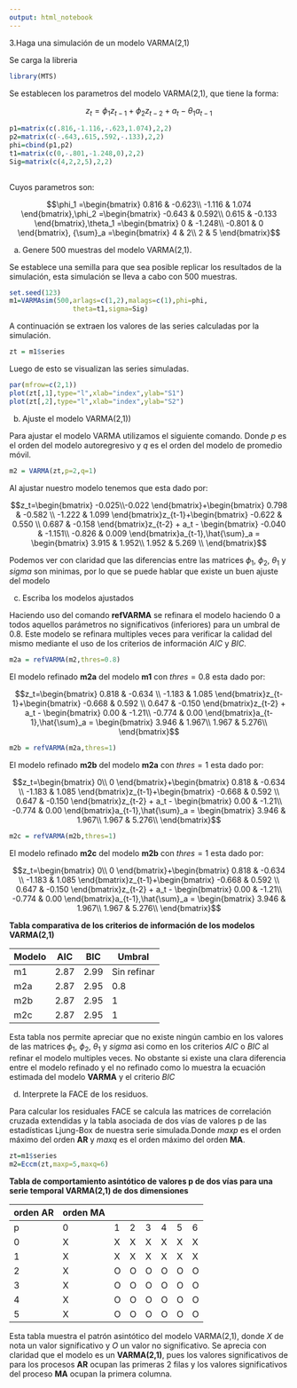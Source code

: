 ```yaml
---
output: html_notebook
---
```



3.Haga una simulación de un modelo VARMA(2,1)

Se carga la libreria
```r
library(MTS)
```

Se establecen los parametros del modelo VARMA(2,1), que tiene la forma:

$$z_t = \phi_1 z_{t-1} + \phi_2 z_{t-2} + a_t - \theta_1 a_{t-1}$$
```r

p1=matrix(c(.816,-1.116,-.623,1.074),2,2)
p2=matrix(c(-.643,.615,.592,-.133),2,2)
phi=cbind(p1,p2)
t1=matrix(c(0,-.801,-1.248,0),2,2)
Sig=matrix(c(4,2,2,5),2,2)
   
```

Cuyos parametros son:

$$\phi_1 =\begin{bmatrix}
0.816 & -0.623\\ 
-1.116 & 1.074
\end{bmatrix},\phi_2 =\begin{bmatrix}
-0.643 & 0.592\\ 
0.615 & -0.133
\end{bmatrix},\theta_1 =\begin{bmatrix}
0 & -1.248\\ 
-0.801 & 0
\end{bmatrix}, {\sum}_a =\begin{bmatrix}
4 & 2\\ 
2 & 5
\end{bmatrix}$$

a)	 Genere 500 muestras del modelo VARMA(2,1). 

Se establece una semilla para que sea posible replicar los resultados de la simulación, esta simulación se lleva a cabo con 500 muestras.

```r
set.seed(123)
m1=VARMAsim(500,arlags=c(1,2),malags=c(1),phi=phi,
                theta=t1,sigma=Sig)
```

A continuación se extraen los valores de las series calculadas por la simulación.

```r
zt = m1$series
```

Luego de esto se visualizan las series simuladas.
```r
par(mfrow=c(2,1))
plot(zt[,1],type="l",xlab="index",ylab="S1")
plot(zt[,2],type="l",xlab="index",ylab="S2")
```


b)	Ajuste el modelo VARMA(2,1))

Para ajustar el modelo VARMA utilizamos el siguiente comando. Donde $p$ es el orden del modelo autoregresivo y $q$ es el orden del modelo de promedio móvil.  

```r
m2 = VARMA(zt,p=2,q=1)
```

Al ajustar nuestro modelo tenemos que esta dado por:

$$z_t=\begin{bmatrix}
-0.025\\-0.022 
\end{bmatrix}+\begin{bmatrix}
0.798  & -0.582 \\ 
-1.222 & 1.099
\end{bmatrix}z_{t-1}+\begin{bmatrix}
-0.622 & 0.550 \\ 
 0.687 & -0.158
\end{bmatrix}z_{t-2} + a_t - \begin{bmatrix}
-0.040 & -1.151\\ 
-0.826 & 0.009
\end{bmatrix}a_{t-1},\hat{\sum}_a = \begin{bmatrix}
3.915 & 1.952\\ 
1.952 & 5.269 \\ 
\end{bmatrix}$$

Podemos ver con claridad que las diferencias entre las matrices $\phi_1$, $\phi_2$,  $\theta_1$ y $sigma$ son minimas, por lo que se puede hablar que existe un buen ajuste del modelo

c)	Escriba los modelos ajustados

Haciendo uso del comando **refVARMA** se refinara el modelo haciendo $0$ a todos aquellos parámetros no significativos (inferiores) para un umbral de  $0.8$. Este modelo se refinara multiples veces para verificar la calidad del mismo mediante el uso de los criterios de información $AIC$ y $BIC$.

```r
m2a = refVARMA(m2,thres=0.8)
```
El modelo refinado **m2a** del modelo **m1** con $thres=0.8$ esta dado por:

$$z_t=\begin{bmatrix}
0.818  & -0.634 \\ 
-1.183 & 1.085
\end{bmatrix}z_{t-1}+\begin{bmatrix}
-0.668 & 0.592 \\ 
 0.647 & -0.150
\end{bmatrix}z_{t-2} + a_t - \begin{bmatrix}
0.00 & -1.21\\ 
-0.774 & 0.00
\end{bmatrix}a_{t-1},\hat{\sum}_a = \begin{bmatrix}
3.946 & 1.967\\ 
1.967 & 5.276\\ 
\end{bmatrix}$$

```r
m2b = refVARMA(m2a,thres=1)
```
El modelo refinado **m2b** del modelo **m2a** con $thres=1$ esta dado por:


$$z_t=\begin{bmatrix}
0\\
0 
\end{bmatrix}+\begin{bmatrix}
0.818  & -0.634 \\ 
-1.183 & 1.085
\end{bmatrix}z_{t-1}+\begin{bmatrix}
-0.668 & 0.592 \\ 
 0.647 & -0.150
\end{bmatrix}z_{t-2} + a_t - \begin{bmatrix}
0.00 & -1.21\\ 
-0.774 & 0.00
\end{bmatrix}a_{t-1},\hat{\sum}_a = \begin{bmatrix}
3.946 & 1.967\\ 
1.967 & 5.276\\ 
\end{bmatrix}$$
```r
m2c = refVARMA(m2b,thres=1)
```
El modelo refinado **m2c** del modelo **m2b** con $thres=1$ esta dado por:

$$z_t=\begin{bmatrix}
0\\
0 
\end{bmatrix}+\begin{bmatrix}
0.818  & -0.634 \\ 
-1.183 & 1.085
\end{bmatrix}z_{t-1}+\begin{bmatrix}
-0.668 & 0.592 \\ 
 0.647 & -0.150
\end{bmatrix}z_{t-2} + a_t - \begin{bmatrix}
0.00 & -1.21\\ 
-0.774 & 0.00
\end{bmatrix}a_{t-1},\hat{\sum}_a = \begin{bmatrix}
3.946 & 1.967\\ 
1.967 & 5.276\\ 
\end{bmatrix}$$

**Tabla comparativa de los criterios de información de los modelos VARMA(2,1)**


| Modelo  | AIC  | BIC  | Umbral      |
|---------|------|------|-------------|
| m1      | 2.87 | 2.99 | Sin refinar |
| m2a     | 2.87 | 2.95 | 0.8         |
| m2b     | 2.87 | 2.95 | 1           |
| m2c     | 2.87 | 2.95 | 1           |


Esta tabla nos permite apreciar que no existe ningún cambio en los valores de las matrices $\phi_1$, $\phi_2$,  $\theta_1$ y $sigma$ asi como en los criterios $AIC$ o $BIC$ al refinar el modelo multiples veces. No obstante si existe una clara diferencia entre el modelo refinado y el no refinado como lo muestra la ecuación estimada del modelo **VARMA** y el criterio $BIC$


d)	Interprete la FACE de los residuos.

Para calcular los residuales FACE se calcula las matrices de correlación cruzada extendidas y la tabla asociada de dos vías de valores p de las estadísticas Ljung-Box de nuestra serie simulada.Donde $maxp$ es el orden máximo del orden **AR** y $maxq$ es el orden máximo del orden **MA**.

```r
zt=m1$series
m2=Eccm(zt,maxp=5,maxq=6)
```
**Tabla de comportamiento asintótico de valores p de dos vías para una serie temporal VARMA(2,1) de dos dimensiones**

| orden AR  |           orden MA               |
|-----------|---|---|---|----------|---|---|---|
| p         | 0 | 1 | 2 | 3        | 4 | 5 | 6 |
| 0         | X | X | X | X        | X | X | X |
| 1         | X | X | X | X        | X | X | X |
| 2         | X | O | O | O        | O | O | O |
| 3         | X | O | O | O        | O | O | O |
| 4         | X | O | O | O        | O | O | O |
| 5         | X | O | O | O        | O | O | O |


Esta tabla muestra el patrón asintótico del modelo VARMA(2,1), donde $X$ de nota un valor significativo y $O$ un valor no significativo. Se aprecia con claridad que el modelo es un **VARMA(2,1)**, pues los valores significativos de para los procesos **AR** ocupan las primeras 2 filas y los valores significativos del proceso **MA** ocupan la primera columna.